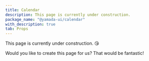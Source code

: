 ```yaml
---
title: Calendar
description: This page is currently under construction.
package_name: "@yamada-ui/calendar"
with_description: true
tab: Props
---
```


This page is currently under construction. 😘

Would you like to create this page for us? That would be fantastic!
